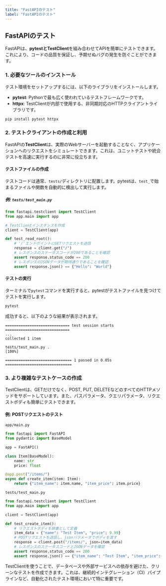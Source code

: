 ```yaml
---
title: "FastAPIのテスト"
label: "FastAPIのテスト"
---
```


## FastAPIのテスト

FastAPIは、**pytestとTestClient**を組み合わせてAPIを簡単にテストできます。これにより、コードの品質を保証し、予期せぬバグの発生を防ぐことができます。

### 1. 必要なツールのインストール

テスト環境をセットアップするには、以下のライブラリをインストールします。

- **pytest**: Pythonで最も広く使われているテストフレームワークです。
- **httpx**: TestClientが内部で使用する、非同期対応のHTTPクライアントライブラリです。

```bash
pip install pytest httpx
```

### 2. テストクライアントの作成と利用

FastAPIの**TestClient**は、実際のWebサーバーを起動することなく、アプリケーションへのリクエストをシミュレートできます。これは、ユニットテストや統合テストを高速に実行するのに非常に役立ちます。

#### テストファイルの作成

テストコードは通常、`tests/`ディレクトリに配置します。pytestは、`test_`で始まるファイルや関数を自動的に検出して実行します。

##### 例: `tests/test_main.py`

```python
from fastapi.testclient import TestClient
from app.main import app

# TestClientインスタンスを作成
client = TestClient(app)

def test_read_root():
    # '/'エンドポイントにGETリクエストを送信
    response = client.get("/")
    # レスポンスのステータスコードが200であることを確認
    assert response.status_code == 200
    # レスポンスのJSONデータが期待通りであることを確認
    assert response.json() == {"Hello": "World"}
```

#### テストの実行

ターミナルで`pytest`コマンドを実行すると、pytestがテストファイルを見つけてテストを実行します。

```bash
pytest
```

成功すると、以下のような結果が表示されます。

```
============================= test session starts =============================
...
collected 1 item

tests/test_main.py .                                                     [100%]

============================== 1 passed in 0.05s ==============================
```

### 3. より複雑なテストケースの作成

TestClientは、GETだけでなく、POST, PUT, DELETEなどのすべてのHTTPメソッドをサポートしています。また、パスパラメータ、クエリパラメータ、リクエストボディも簡単にテストできます。

#### 例: POSTリクエストのテスト

`app/main.py`

```python
from fastapi import FastAPI
from pydantic import BaseModel

app = FastAPI()

class Item(BaseModel):
    name: str
    price: float

@app.post("/items/")
async def create_item(item: Item):
    return {"item_name": item.name, "item_price": item.price}
```

`tests/test_main.py`

```python
from fastapi.testclient import TestClient
from app.main import app

client = TestClient(app)

def test_create_item():
    # リクエストボディを辞書として定義
    item_data = {"name": "Test Item", "price": 9.99}
    # POSTリクエストを送信し、jsonパラメータでボディを渡す
    response = client.post("/items/", json=item_data)
    # レスポンスのステータスコードとJSONデータを確認
    assert response.status_code == 200
    assert response.json() == {"item_name": "Test Item", "item_price": 9.99}
```

TestClientを使うことで、データベースや外部サービスへの依存を避けた、クリーンなテストを作成できます。これは、継続的インテグレーション（CI）パイプラインなど、自動化されたテスト環境において特に重要です。